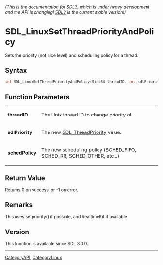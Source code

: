 ====== (This is the documentation for SDL3, which is under heavy development and the API is changing! [https://wiki.libsdl.org/SDL2/ SDL2] is the current stable version!) ======
= SDL_LinuxSetThreadPriorityAndPolicy =

Sets the priority (not nice level) and scheduling policy for a thread.

== Syntax ==

<syntaxhighlight lang='c'>
int SDL_LinuxSetThreadPriorityAndPolicy(Sint64 threadID, int sdlPriority, int schedPolicy);
</syntaxhighlight>

== Function Parameters ==

{|
|'''threadID'''
|The Unix thread ID to change priority of.
|-
|'''sdlPriority'''
|The new [[SDL_ThreadPriority]] value.
|-
|'''schedPolicy'''
|The new scheduling policy (SCHED_FIFO, SCHED_RR, SCHED_OTHER, etc...)
|}

== Return Value ==

Returns 0 on success, or -1 on error.

== Remarks ==

This uses setpriority() if possible, and RealtimeKit if available.

== Version ==

This function is available since SDL 3.0.0.

----
[[CategoryAPI]], [[CategoryLinux]]


